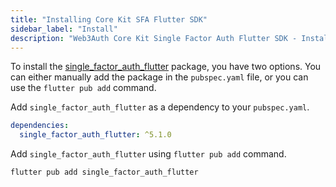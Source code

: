 ```yaml
---
title: "Installing Core Kit SFA Flutter SDK"
sidebar_label: "Install"
description: "Web3Auth Core Kit Single Factor Auth Flutter SDK - Install | Documentation - Web3Auth"
---
```


To install the [single_factor_auth_flutter](https://pub.dev/packages/single_factor_auth_flutter)
package, you have two options. You can either manually add the package in the `pubspec.yaml` file,
or you can use the `flutter pub add` command.

Add `single_factor_auth_flutter` as a dependency to your `pubspec.yaml`.

```yaml
dependencies:
  single_factor_auth_flutter: ^5.1.0
```

Add `single_factor_auth_flutter` using `flutter pub add` command.

```sh
flutter pub add single_factor_auth_flutter
```
